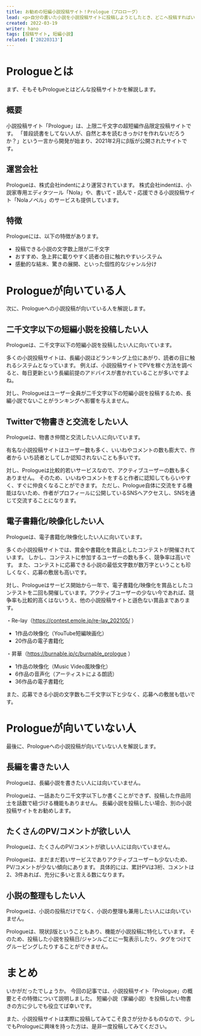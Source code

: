 ```yaml
---
title: お勧めの短編小説投稿サイト！Prologue（プロローグ）
lead: <p>自分の書いた小説を小説投稿サイトに投稿しようとしたとき、どこへ投稿すればいいのか悩むことはありませんか。</p><p>今回の記事では、筆者が一年以上利用している小説投稿サイトから、二千文字以下の短編小説（掌編小説）投稿にお勧めな小説投稿サイト「Prologue（プロローグ）」の紹介と、向いている人、向いていない人について解説します。</p><p>短編小説に興味を持ち、どこかへ投稿してみたいな、と考えている方の参考になれば嬉しいです。</p>
created: 2022-03-19
writer: hano
tags: [投稿サイト, 短編小説]
related: ['20220313']
---
```


# Prologueとは

まず、そもそもPrologueとはどんな投稿サイトかを解説します。

## 概要

小説投稿サイト「Prologue」は、上限二千文字の超短編作品限定投稿サイトです。
「普段読書をしてない人が、自然と本を読むきっかけを作れないだろうか？」という一言から開発が始まり、2021年2月にβ版が公開されたサイトです。

## 運営会社

Prologueは、株式会社indentにより運営されています。
株式会社indentは、小説家専用エディタツール「Nola」や、書いて・読んで・応援できる小説投稿サイト「Nolaノベル」のサービスも提供しています。

## 特徴

Prologueには、以下の特徴があります。
- 投稿できる小説の文字数上限が二千文字
- おすすめ、急上昇に載りやすく読者の目に触れやすいシステム
- 感動的な結末、驚きの展開、といった個性的なジャンル分け

# Prologueが向いている人

次に、Prologueへの小説投稿が向いている人を解説します。

## 二千文字以下の短編小説を投稿したい人

Prologueは、二千文字以下の短編小説を投稿したい人に向いています。

多くの小説投稿サイトは、長編小説ほどランキング上位にあがり、読者の目に触れるシステムとなっています。
例えば、小説投稿サイトでPVを稼ぐ方法を調べると、毎日更新という長編前提のアドバイスが書かれていることが多いですよね。

対し、Prologueはユーザー全員が二千文字以下の短編小説を投稿するため、長編小説でないことがランキングへ影響を与えません。

## Twitterで物書きと交流をしたい人

Prologueは、物書き仲間と交流したい人に向いています。

有名な小説投稿サイトはユーザー数も多く、いいねやコメントの数も膨大で、作者から いち読者としてしか認知されないことも多いです。

対し、Prologueは比較的若いサービスなので、アクティブユーザーの数も多くありません。
そのため、いいねやコメントをすると作者に認知してもらいやすく、すぐに仲良くなることができます。
ただし、Prologue自体に交流をする機能はないため、作者がプロフィールに公開しているSNSへアクセスし、SNSを通じて交流することになります。

## 電子書籍化/映像化したい人

Prologueは、電子書籍化/映像化したい人に向いています。

多くの小説投稿サイトでは、賞金や書籍化を賞品としたコンテストが開催されています。
しかし、コンテストに参加するユーザーの数も多く、競争率は高いです。
また、コンテストに応募できる小説の最低文字数が数万字ということも珍しくなく、応募の敷居も高いです。

対し、Prologueはサービス開始から一年で、電子書籍化/映像化を賞品としたコンテストを二回も開催しています。アクティブユーザーの少ない今であれば、競争率も比較的高くはないうえ、他の小説投稿サイトと遜色ない賞品まであります。

・Re-lay（https://contest.emole.jp/re-lay_202105/ ）
- 1作品の映像化（YouTube短編映画化）
- 20作品の電子書籍化

・昇華（https://burnable.jp/c/burnable_prologue ）
- 1作品の映像化（Music Video風映像化）
- 6作品の音声化（アーティストによる朗読）
- 36作品の電子書籍化

また、応募できる小説の文字数も二千文字以下と少なく、応募への敷居も低いです。

# Prologueが向いていない人

最後に、Prologueへの小説投稿が向いていない人を解説します。

## 長編を書きたい人

Prologueは、長編小説を書きたい人には向いていません。

Prologueは、一話あたり二千文字以下しか書くことができず、投稿した作品同士を話数で紐づける機能もありません。
長編小説を投稿したい場合、別の小説投稿サイトをお勧めします。

## たくさんのPV/コメントが欲しい人

Prologueは、たくさんのPV/コメントが欲しい人には向いていません。

Prologueは、まだまだ若いサービスでありアクティブユーザーも少ないため、PV/コメントが少ない傾向にあります。
具体的には、累計PVは3桁、コメントは2、3件あれば、充分に多いと言える数になります。

## 小説の整理もしたい人

Prologueは、小説の投稿だけでなく、小説の整理も兼用したい人には向いていません。

Prologueは、現状β版ということもあり、機能が小説投稿に特化しています。
そのため、投稿した小説を投稿日/ジャンルごとに一覧表示したり、タグをつけてグルーピングしたりすることができません。

# まとめ

いかがだったでしょうか。
今回の記事では、小説投稿サイト「Prologue」の概要とその特徴について説明しました。
短編小説（掌編小説）を投稿したい物書きの方に少しでも役立てば幸いです。

また、小説投稿サイトは実際に投稿してみてこそ良さが分かるものなので、少しでもPrologueに興味を持った方は、是非一度投稿してみてください。
